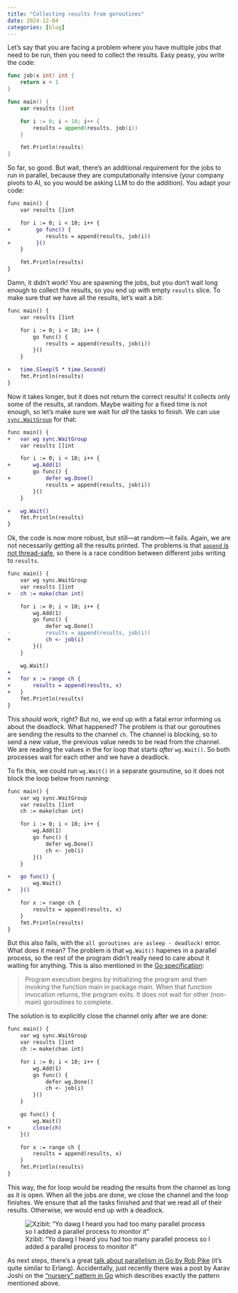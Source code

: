 ```yaml
---
title: "Collecting results from goroutines"
date: 2024-12-04
categories: [blog]
---
```


Let's say that you are facing a problem where you have multiple jobs that need to be run,
then you need to collect the results. Easy peasy, you write the code:

```go
func job(x int) int {
    return x + 1
}

func main() {
    var results []int

    for i := 0; i < 10; i++ {
        results = append(results, job(i))
    }

    fmt.Println(results)
}
```

So far, so good. But wait, there's an additional requirement for the jobs to run in parallel,
because they are computationally intensive (your company pivots to AI, so you would be asking
LLM to do the addition). You adapt your code:

```diff
func main() {
    var results []int

    for i := 0; i < 10; i++ {
+        go func() {
            results = append(results, job(i))
+        }()
    }

    fmt.Println(results)
}
```

Damn, it didn't work! You are spawning the jobs, but you don't wait long enough to
collect the results, so you end up with empty `results` slice. To make sure that
we have all the results, let's wait a bit:

```diff
func main() {
	var results []int

	for i := 0; i < 10; i++ {
		go func() {
			results = append(results, job(i))
		}()
	}

+	time.Sleep(5 * time.Second)
	fmt.Println(results)
}
```

Now it takes longer, but it does not return the correct results!
It collects only some of the results, at random.
Maybe waiting for a fixed time is not enough, so let's make sure we wait
for *all* the tasks to finish. We can use [`sync.WaitGroup`] for that:

```diff
func main() {
+	var wg sync.WaitGroup
	var results []int

	for i := 0; i < 10; i++ {
+		wg.Add(1)
		go func() {
+			defer wg.Done()
			results = append(results, job(i))
		}()
	}

+	wg.Wait()
	fmt.Println(results)
}
```

Ok, the code is now more robust, but still—at random—it fails.
Again, we are not necessarily getting all the results printed.
The problems is that [`append` is not thread-safe], so there is a race condition
between different jobs writing to `results`.

```diff
func main() {
	var wg sync.WaitGroup
	var results []int
+	ch := make(chan int)

	for i := 0; i < 10; i++ {
		wg.Add(1)
		go func() {
			defer wg.Done()
-           results = append(results, job(i))
+			ch <- job(i)
		}()
	}

    wg.Wait()
+
+	for x := range ch {
+		results = append(results, x)
+	}
	fmt.Println(results)
}
```

This *should* work, right? But no, we end up with a fatal error informing
us about the deadlock. What happened? The problem is that our goroutines
are sending the results to the channel `ch`. The channel is blocking, so
to send a new value, the previous value needs to be read from the channel.
We are reading the values in the for loop that starts *after* `wg.Wait()`.
So both processes wait for each other and we have a deadlock.

To fix this, we could run `wg.Wait()` in a separate gouroutine,
so it does not block the loop below from running:

```diff
func main() {
	var wg sync.WaitGroup
	var results []int
	ch := make(chan int)

	for i := 0; i < 10; i++ {
		wg.Add(1)
		go func() {
			defer wg.Done()
			ch <- job(i)
		}()
	}

+	go func() {
		wg.Wait()
+	}()

	for x := range ch {
		results = append(results, x)
	}
	fmt.Println(results)
}
```

But this also fails, with the `all goroutines are asleep - deadlock!` error.
What does it mean? The problem is that `wg.Wait()` hapenes in a parallel
process, so the rest of the program didn't really need to care about it waiting
for anything. This is also mentioned in the [Go specification]:

> Program execution begins by initializing the program and then invoking
> the function main in package main. When that function invocation returns,
> the program exits. It does not wait for other (non-main) goroutines to complete.

The solution is to explicitly close the channel only after we are done:

```diff
func main() {
	var wg sync.WaitGroup
	var results []int
	ch := make(chan int)

	for i := 0; i < 10; i++ {
		wg.Add(1)
		go func() {
			defer wg.Done()
			ch <- job(i)
		}()
	}

	go func() {
		wg.Wait()
+		close(ch)
	}()

	for x := range ch {
		results = append(results, x)
	}
	fmt.Println(results)
}
```

This way, the for loop would be reading the results from the channel as long
as it is open. When all the jobs are done, we close the channel and the loop finishes.
We ensure that all the tasks finished and that we read all of their results. Otherwise,
we would end up with a deadlock.

![Xzibit: "Yo dawg I heard you had too many parallel process so I added a parallel process to monitor it"](../images/yo-dawg-parallel.png)

As next steps, there's a great [talk about parallelism in Go by Rob Pike] (it's quite similar to Erlang).
Accidentally, just recently there was a post by Aarav Joshi on the ["nursery" pattern in Go] which describes exactly
the pattern mentioned above.


 [`sync.WaitGroup`]: https://pkg.go.dev/sync#WaitGroup
 [`append` is not thread-safe]: https://stackoverflow.com/questions/44152988/append-not-thread-safe
 [Go specification]: https://go.dev/ref/spec#Program_execution
 [talk about parallelism in Go by Rob Pike]: https://www.youtube.com/watch?v=f6kdp27TYZs
 ["nursery" pattern in Go]: https://dev.to/aaravjoshi/mastering-gos-nursery-pattern-boost-your-concurrent-codes-efficiency-and-robustness-1ap9
